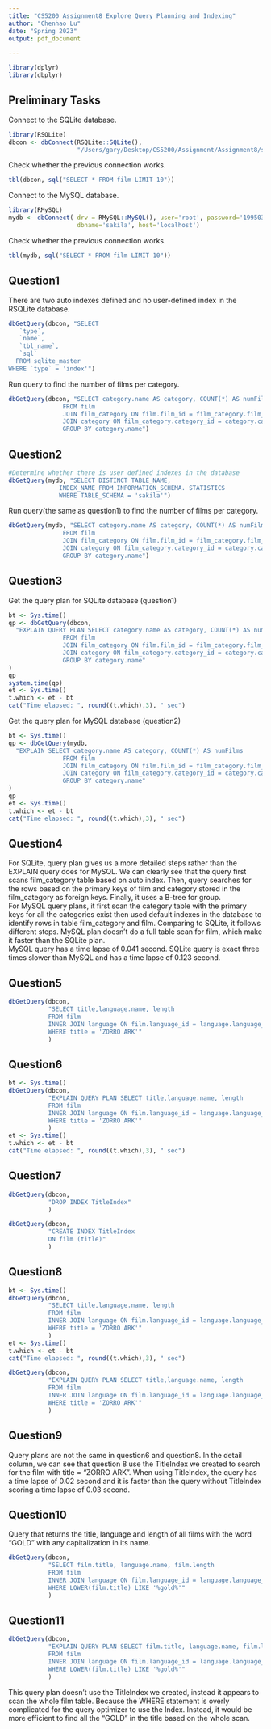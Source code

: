 ```yaml
---
title: "CS5200 Assignment8 Explore Query Planning and Indexing"
author: "Chenhao Lu"
date: "Spring 2023"
output: pdf_document

---
```


```r
library(dplyr)
library(dbplyr)
```


## Preliminary Tasks
Connect to the SQLite database.
```r
library(RSQLite)
dbcon <- dbConnect(RSQLite::SQLite(), 
                   "/Users/gary/Desktop/CS5200/Assignment/Assignment8/sakila.db")
```

Check whether the previous connection works.
```r
tbl(dbcon, sql("SELECT * FROM film LIMIT 10"))
```

Connect to the MySQL database.
```r
library(RMySQL)
mydb <- dbConnect( drv = RMySQL::MySQL(), user='root', password='19950316', 
                   dbname='sakila', host='localhost')
```

Check whether the previous connection works.
```r
tbl(mydb, sql("SELECT * FROM film LIMIT 10"))
```

## Question1
There are two auto indexes defined and no user-defined index in the RSQLite database.
```r
dbGetQuery(dbcon, "SELECT
   `type`, 
   `name`, 
   `tbl_name`, 
   `sql`
  FROM sqlite_master
WHERE `type` = 'index'")
```
Run query to find the number of films per category.
```r
dbGetQuery(dbcon, "SELECT category.name AS category, COUNT(*) AS numFilms
               FROM film
               JOIN film_category ON film.film_id = film_category.film_id
               JOIN category ON film_category.category_id = category.category_id
               GROUP BY category.name")
```

## Question2
```r
#Determine whether there is user defined indexes in the database
dbGetQuery(mydb, "SELECT DISTINCT TABLE_NAME, 
              INDEX_NAME FROM INFORMATION_SCHEMA. STATISTICS 
              WHERE TABLE_SCHEMA = 'sakila'")
```
Run query(the same as question1) to find the number of films per category.
```r
dbGetQuery(mydb, "SELECT category.name AS category, COUNT(*) AS numFilms
               FROM film
               JOIN film_category ON film.film_id = film_category.film_id
               JOIN category ON film_category.category_id = category.category_id
               GROUP BY category.name")
```
## Question3
Get the query plan for SQLite database (question1)
```r
bt <- Sys.time()
qp <- dbGetQuery(dbcon,
  "EXPLAIN QUERY PLAN SELECT category.name AS category, COUNT(*) AS numFilms
               FROM film
               JOIN film_category ON film.film_id = film_category.film_id
               JOIN category ON film_category.category_id = category.category_id
               GROUP BY category.name"
)
qp
system.time(qp)
et <- Sys.time()
t.which <- et - bt
cat("Time elapsed: ", round((t.which),3), " sec")
```

Get the query plan for MySQL database (question2)
```r
bt <- Sys.time()
qp <- dbGetQuery(mydb, 
  "EXPLAIN SELECT category.name AS category, COUNT(*) AS numFilms
               FROM film
               JOIN film_category ON film.film_id = film_category.film_id
               JOIN category ON film_category.category_id = category.category_id
               GROUP BY category.name"
)
qp
et <- Sys.time()
t.which <- et - bt
cat("Time elapsed: ", round((t.which),3), " sec")
```

## Question4
For SQLite, query plan gives us a more detailed steps rather than the EXPLAIN query does for MySQL. We can clearly see that the query first scans film_category table based on auto index. Then, query searches for the rows based on the primary keys of film and category stored in the film_category as foreign keys. Finally, it uses a B-tree for group.  
For MySQL query plans, it first scan the category table with the primary keys for all the categories exist then used default indexes in the database to identify rows in table film_category and film. Comparing to SQLite, it follows different steps. MySQL plan doesn't do a full table scan for film, which make it faster than the SQLite plan.  
MySQL query has a time lapse of 0.041 second. SQLite query is exact three times slower than MySQL and has a time lapse of 0.123 second. 

## Question5
```r
dbGetQuery(dbcon,
           "SELECT title,language.name, length
           FROM film
           INNER JOIN language ON film.language_id = language.language_id
           WHERE title = 'ZORRO ARK'"
           )
```

## Question6
```r
bt <- Sys.time()
dbGetQuery(dbcon,
           "EXPLAIN QUERY PLAN SELECT title,language.name, length
           FROM film
           INNER JOIN language ON film.language_id = language.language_id
           WHERE title = 'ZORRO ARK'"
           )
et <- Sys.time()
t.which <- et - bt
cat("Time elapsed: ", round((t.which),3), " sec")
```

## Question7
```r
dbGetQuery(dbcon,
           "DROP INDEX TitleIndex"
           )

dbGetQuery(dbcon,
           "CREATE INDEX TitleIndex
           ON film (title)"
           )
```

## Question8
```r
bt <- Sys.time()
dbGetQuery(dbcon,
           "SELECT title,language.name, length
           FROM film
           INNER JOIN language ON film.language_id = language.language_id
           WHERE title = 'ZORRO ARK'"
           )
et <- Sys.time()
t.which <- et - bt
cat("Time elapsed: ", round((t.which),3), " sec")

```

```r
dbGetQuery(dbcon,
           "EXPLAIN QUERY PLAN SELECT title,language.name, length
           FROM film
           INNER JOIN language ON film.language_id = language.language_id
           WHERE title = 'ZORRO ARK'"
           )
```

## Question9
Query plans are not the same in question6 and question8. In the detail column, we can see that question 8 use the TitleIndex we created to search for the film with title = "ZORRO ARK". When using TitleIndex, the query has a time lapse of 0.02 second and it is faster than the query without TitleIndex scoring a time lapse of 0.03 second.

## Question10
Query that returns the title, language and length of all films with the word "GOLD" with any capitalization in its name.
```r
dbGetQuery(dbcon,
           "SELECT film.title, language.name, film.length
           FROM film
           INNER JOIN language ON film.language_id = language.language_id
           WHERE LOWER(film.title) LIKE '%gold%'"
           )
```

## Question11
```r
dbGetQuery(dbcon,
           "EXPLAIN QUERY PLAN SELECT film.title, language.name, film.length
           FROM film
           INNER JOIN language ON film.language_id = language.language_id
           WHERE LOWER(film.title) LIKE '%gold%'"
           )
```
This query plan doesn't use the TitleIndex we created, instead it appears to scan the whole film table. Because the WHERE statement is overly complicated for the query optimizer to use the Index. Instead, it would be more efficient to find all the "GOLD" in the title based on the whole scan.
